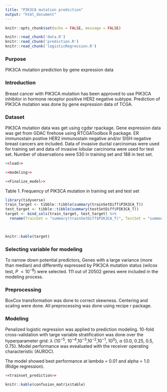 ```yaml
---
title: "PIK3CA mutation prediction"
output: "html_document"
---
```


```r
knitr::opts_chunk$set(echo = FALSE, message = FALSE)
```

```r
knitr::read_chunk('data.R')
knitr::read_chunk('prediction.R')
knitr::read_chunk('logisticRegression.R')
```

### Purpose  

PIK3CA mutation prediction by gene expression data

### Introduction  

Breast cancer with PIK3CA mutation has been approved to use PIK3CA inhibitor in hormone receptor positive HER2 negative subtype. Prediction of PIK3CA mutation was done by gene expression data of TCGA. 

### Dataset  

PIK3CA mutation data was get using cgdsr rpackage. Gene expression data was get from GDAC firehose using RTCGAToolbox R package. ER immunostain postive HER2 immunostain negative and/or SISH negative breast cancers are included. Data of invasive ductal carcinomas were used for training set and data of invasive lobular carcinoma were used for test set. Number of observations were 530 in training set and 188 in test set. 

```r
<<load>>
```

```r
<<modeling>>
```

```r
<<Finalize_model>>

```

Table 1. Frequency of PIK3CA mutation in training set and test set  

```r
library(tidyverse)
train_target <- tibble::tibble(summary(trainSetDiff$PIK3CA_T)) 
test_target <- tibble::tibble(summary(testSetDiff$PIK3CA_T))
target <- bind_cols(train_target, test_target) %>%
  rename(TrainSet = "summary(trainSetDiff$PIK3CA_T)", TestSet = "summary(testSetDiff$PIK3CA_T)")

  

knitr::kable(target)

```

### Selecting variable for modeling  

To narrow down potential predictors, Genes with a large variance (more than median) and differently expressed by PIK3CA mutation status (wilcox test, *P* $<10^{-8}$) were selected. 111 out of 20502 genes were included in the modeling process.   

### Preprocessing  

BoxCox transformation was done to correct skewness. Centering and scaling were done. All preprocessing was done using recipe r package.  

### Modeling  

Penalized logistic regression was applied to prediction modeling. 10-fold cross-validation with targe variable stratification was done over the hyperparameter grid: $\lambda$ {$10^{-5}$, $10^{-4}$,$10^{-3}$,$10^{-2}$,$10^{-1}$, $10^{0}$}, $\alpha$ {0.0, 0.25, 0.5, 0.75}. Model performance was evealuated with the receiver operating characteristic (AUROC).  

The model showed best performance at lambda = 0.01 and alpha = 1.0 (Ridge regression). 





```r
<<trainset_prediction>>

knitr::kable(confusion_matrix$table)
```



